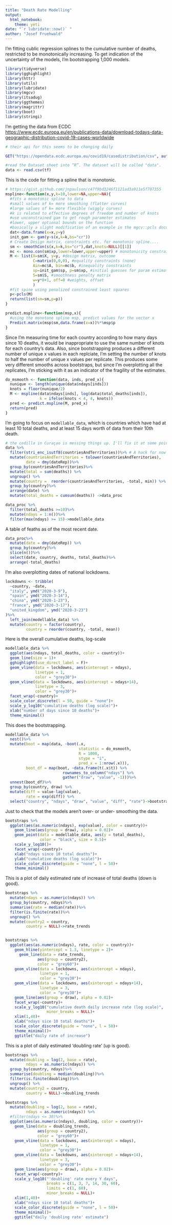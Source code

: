 ```yaml
---
title: "Death Rate Modelling"
output: 
  html_notebook: 
    theme: yeti
date: "`r lubridate::now()` "
author: "Josef Fruehwald"
---
```


I'm fitting cublic regression splines to the cumulative number of deaths, restricted to be monotonically increasing. To get indication of the uncertainty of the models, I'm bootstrapping 1,000 models.



```r
library(tidyverse)
library(gghighlight)
library(httr)
library(utils)
library(lubridate)
library(mgcv)
library(itsadug)
library(ggthemes)
library(magrittr)
library(boot)
library(stringi)
```

I'm getting the data from ECDC [https://www.ecdc.europa.eu/en/publications-data/download-todays-data-geographic-distribution-covid-19-cases-worldwide](https://www.ecdc.europa.eu/en/publications-data/download-todays-data-geographic-distribution-covid-19-cases-worldwide)



```r
# their api for this seems to be changing daily

GET("https://opendata.ecdc.europa.eu/covid19/casedistribution/csv", authenticate(":", ":", type="ntlm"), write_disk(tf <- tempfile(fileext = ".csv")))

#read the Dataset sheet into “R”. The dataset will be called "data".
data <- read.csv(tf)
```

This is the code for fitting a spline that is monotonic.

```r
# https://gist.github.com/jnpaulson/c47f9bd3246f1121ad3a911e5f707355
mspline<-function(x,y,k=10,lower=NA,upper=NA){
  #fits a monotonic spline to data
  #small values of k= more smoothing (flatter curves)
  #large values of k= more flexible (wiggly curves)
  #k is related to effective degrees of freedom and number of knots
  #use unconstrained gam to get rough parameter estimates
  #lower, upper optional bounds on the function
  #basically a slight modification of an example in the mgcv::pcls documentation
  dat<-data.frame(x=x,y=y)
  init_gam <- gam(y~s(x,k=k,bs="cr"))
  # Create Design matrix, constraints etc. for monotonic spline....
  sm <- smoothCon(s(x,k=k,bs="cr"),dat,knots=NULL)[[1]]
  mc <- mono.con(sm$xp,lower=lower,upper=upper) # monotonicity constraints
  M <- list(X=sm$X, y=y, #design matrix, outcome
            C=matrix(0,0,0), #equality constraints (none)
            Ain=mc$A, bin=mc$b, #inequality constraints
            sp=init_gam$sp, p=sm$xp, #initial guesses for param estimates
            S=sm$S, #smoothness penalty matrix
            w=y*0+1, off=0 #weights, offset
            )
  #fit spine using penalized constrained least squares
  p<-pcls(M)
  return(list(sm=sm,p=p))
}

predict.mspline<-function(msp,x){
  #using the monotone spline msp, predict values for the vector x
  Predict.matrix(msp$sm,data.frame(x=x))%*%msp$p
}

```


Since I'm measuring time for each country according to how many days since 10 deaths, it would be inappropriate to use the same number of knots for each country's data. Also, since bootstrapping produces a different number of unique x values in each replciate, I'm setting the number of knots to half the number of unique x values per replicate. This produces some very different smooths across bootstraps, but since I'm overplotting all the replicates, I'm sticking with it as an indicator of the fragility of the estimates.

```r
do_msmooth <- function(data, inds, pred_x){
  nunique <- length(unique(data$ndays[inds]))
  knots = floor(nunique/2)
  M <- mspline(data$ndays[inds], log(data$total_deaths[inds]), 
               k = ifelse(knots < 4, 4, knots))
  pred <- predict.mspline(M, pred_x)
  return(pred)
}
```


I'm going to focus on `modellable_data`, which is countries which have had at least 10 total deaths, and at least 15 days worth of data from their 10th death.

```r
# the cedilla in Curaçao is messing things up. I'll fix it at some point
data %>%
  filter(stri_enc_isutf8(countriesAndTerritories))%>% # A hack for now :(
  mutate(countriesAndTerritories = tolower(countriesAndTerritories),
         date = dmy(dateRep))%>%
  group_by(countriesAndTerritories)%>%
  mutate(total = sum(deaths)) %>%
  ungroup() %>%
  mutate(country =  reorder(countriesAndTerritories, -total, min)) %>%
  group_by(country)%>%
  arrange(date) %>%
  mutate(total_deaths = cumsum(deaths)) ->data_proc

data_proc %>%
  filter(total_deaths >=10)%>%
  mutate(ndays = 1:n())%>%
  filter(max(ndays) >= 15)->modellable_data
```


A table of feaths as of the most recent date.
```r
data_proc%>%
  mutate(date = dmy(dateRep)) %>%
  group_by(country)%>%
  slice(n())%>%
  select(date, country, deaths, total_deaths)%>%
  arrange(-total_deaths)
```

I'm also overplotting dates of national lockdowns.
```r
lockdowns <- tribble(
  ~country, ~date,
  "italy", ymd("2020-3-9"),
  "spain", ymd("2020-3-14"),
  "china", ymd("2020-1-23"),
  "france", ymd("2020-3-17"),
  "united_kingdom", ymd("2020-3-23")
)%>%
  left_join(modellable_data) %>%
  mutate(country = factor(country),
         country = reorder(country, -total, mean))
```


Here is the overall cumulative deaths, log-scale
```r
modellable_data %>%
  ggplot(aes(ndays, total_deaths, color = country))+
  geom_line(size = 1)+
  gghighlight(use_direct_label = F)+
  geom_vline(data = lockdowns, aes(xintercept = ndays), 
             linetype = 1, 
             color = "grey30")+
  geom_vline(data = lockdowns, aes(xintercept = ndays+14), 
             linetype = 3,
             color = "grey30")+
  facet_wrap(~country)+
  scale_color_discrete(l = 50, guide = "none")+
  scale_y_log10("cumulative deaths (log scale)")+
  xlab("number of days since 10 deaths")+
  theme_minimal()
```

This does the bootstrapping.
```r
modellable_data %>%
  nest()%>%
  mutate(boot = map(data, ~boot(.x,
                                statistic = do_msmooth, 
                                R = 1000, 
                                stype = "i",
                                pred_x = 1:nrow(.x))),
         boot_df = map(boot, ~data.frame(t(.x$t)) %>% 
                         rownames_to_column("ndays") %>% 
                         gather("draw", "value", -1)))%>%
  unnest(boot_df)%>%
  group_by(country, draw) %>%
  mutate(diff = value-lag(value),
         rate = exp(diff)) %>%
  select("country", "ndays", "draw", "value", "diff", "rate")->bootstraps
```


Just to check that the models aren't over- or under- smoothing the data.
```r
bootstraps %>%
  ggplot(aes(as.numeric(ndays), exp(value), color = country))+
    geom_line(aes(group = draw), alpha = 0.02)+
    geom_point(data = modellable_data, aes(y = total_deaths),
               color = "black", size = 0.5)+
    scale_y_log10()+
    facet_wrap(~country)+
    xlab("ndays since 10 total deaths")+
    ylab("cumulative deaths (log scale)")+
    scale_color_discrete(guide = "none", l = 50)+
    theme_minimal()
```


This is a plot of daily estimated rate of increase of total deaths (down is good).
```r
bootstraps %>%
  mutate(ndays = as.numeric(ndays)) %>%
  group_by(country, ndays)%>%
  summarise(rate = median(rate))%>%
  filter(is.finite(rate))%>%
  ungroup() %>%
  mutate(country2 = country,
         country = NULL)->rate_trends


bootstraps %>%
  ggplot(aes(as.numeric(ndays), rate, color = country))+
    geom_hline(yintercept = 1.3, linetype = 2)+
      geom_line(data = rate_trends, 
              aes(group = country2),
              color = "grey60")+
    geom_vline(data = lockdowns, aes(xintercept = ndays), 
               linetype = 1, 
               color = "grey30")+
    geom_vline(data = lockdowns, aes(xintercept = ndays+14), 
               linetype = 3,
               color = "grey30")+
    geom_line(aes(group = draw), alpha = 0.02)+
    facet_wrap(~country)+
    scale_y_log10("cumulative death daily increase rate (log scale)",
                  minor_breaks = NULL)+
    xlim(1,40)+
    xlab("ndays sice 10 total deaths")+
    scale_color_discrete(guide = "none", l = 50)+
    theme_minimal()+
    ggtitle("daily rate of increase")
```


This is a plot of daily estimated 'doubling rate' (up is good).
```r

bootstraps %>%
  mutate(doubling = log(2, base = rate),
         ndays = as.numeric(ndays)) %>%
  group_by(country, ndays)%>%
  summarise(doubling = median(doubling))%>%
  filter(is.finite(doubling))%>%
  ungroup() %>%
  mutate(country2 = country,
         country = NULL)->doubling_trends

bootstraps %>%
  mutate(doubling = log(2, base = rate),
         ndays = as.numeric(ndays)) %>%
  #filter(ndays <= 30)%>%
  ggplot(aes(as.numeric(ndays), doubling, color = country))+
    geom_line(data = doubling_trends, 
              aes(group = country2),
              color = "grey60")+
    geom_vline(data = lockdowns, aes(xintercept = ndays), 
               linetype = 1, 
               color = "grey30")+
    geom_vline(data = lockdowns, aes(xintercept = ndays+14), 
               linetype = 3,
               color = "grey30")+  
    geom_line(aes(group = draw), alpha = 0.02)+
    facet_wrap(~country)+
    scale_y_log10("'doubling' rate every Y days",
                  breaks = c(1, 3, 7, 14, 30, 60),
                  limits = c(1, 60),
                  minor_breaks = NULL)+
    xlim(1,40)+
    xlab("ndays sice 10 total deaths")+
    scale_color_discrete(guide = "none", l = 50)+
    theme_minimal()+
    ggtitle("daily 'doubling rate' estimate")
```

